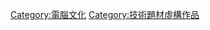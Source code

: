 {{noteTA
|1=zh-cn:计算机;zh-hk:電腦;zh-tw:電腦;
}}
{{Commons category|Computers in fiction}}

[[Category:電腦文化|Category:電腦文化]]
[[Category:技術題材虛構作品|Category:技術題材虛構作品]]
